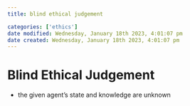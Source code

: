 ```yaml
---
title: blind ethical judgement

categories: ['ethics']
date modified: Wednesday, January 18th 2023, 4:01:07 pm
date created: Wednesday, January 18th 2023, 4:01:07 pm
---
```


# Blind Ethical Judgement


- the given agent's state and knowledge are unknown



